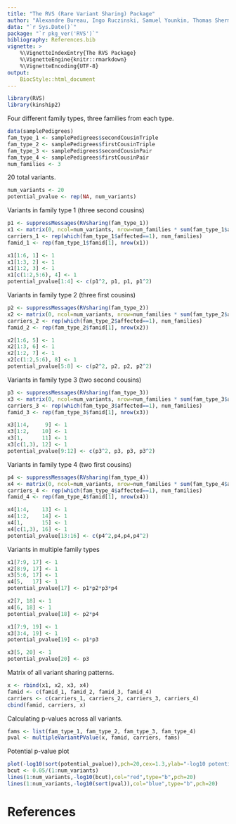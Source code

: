 ---
title: "The RVS (Rare Variant Sharing) Package"
author: "Alexandre Bureau, Ingo Ruczinski, Samuel Younkin, Thomas Sherman"
data: "`r Sys.Date()`"
package: "`r pkg_ver('RVS')`"
bibliography: References.bib
vignette: >
    %\VignetteIndexEntry{The RVS Package}
    %\VignetteEngine{knitr::rmarkdown}
    %\VignetteEncoding{UTF-8}
output:
    BiocStyle::html_document
---

```{r include=FALSE, cache=FALSE}
library(RVS)
library(kinship2)
```

Four different family types, three families from each type.
```{r}
data(samplePedigrees)
fam_type_1 <- samplePedigrees$secondCousinTriple
fam_type_2 <- samplePedigrees$firstCousinTriple
fam_type_3 <- samplePedigrees$secondCousinPair
fam_type_4 <- samplePedigrees$firstCousinPair
num_families <- 3
```

20 total variants.
```{r}
num_variants <- 20
potential_pvalue <- rep(NA, num_variants)
```

Variants in family type 1 (three second cousins)

```{r}
p1 <- suppressMessages(RVsharing(fam_type_1))
x1 <- matrix(0, ncol=num_variants, nrow=num_families * sum(fam_type_1$affected))
carriers_1 <- rep(which(fam_type_1$affected==1), num_families)
famid_1 <- rep(fam_type_1$famid[1], nrow(x1))

x1[1:6, 1] <- 1
x1[1:3, 2] <- 1
x1[1:2, 3] <- 1
x1[c(1:2,5:6), 4] <- 1
potential_pvalue[1:4] <- c(p1^2, p1, p1, p1^2)
```

Variants in family type 2 (three first cousins)
```{r}
p2 <- suppressMessages(RVsharing(fam_type_2))
x2 <- matrix(0, ncol=num_variants, nrow=num_families * sum(fam_type_2$affected))
carriers_2 <- rep(which(fam_type_2$affected==1), num_families)
famid_2 <- rep(fam_type_2$famid[1], nrow(x2))

x2[1:6, 5] <- 1
x2[1:3, 6] <- 1
x2[1:2, 7] <- 1
x2[c(1:2,5:6), 8] <- 1
potential_pvalue[5:8] <- c(p2^2, p2, p2, p2^2)
```

Variants in family type 3 (two second cousins)
```{r}
p3 <- suppressMessages(RVsharing(fam_type_3))
x3 <- matrix(0, ncol=num_variants, nrow=num_families * sum(fam_type_3$affected))
carriers_3 <- rep(which(fam_type_3$affected==1), num_families)
famid_3 <- rep(fam_type_3$famid[1], nrow(x3))

x3[1:4,     9] <- 1
x3[1:2,    10] <- 1
x3[1,      11] <- 1
x3[c(1,3), 12] <- 1
potential_pvalue[9:12] <- c(p3^2, p3, p3, p3^2)
```

Variants in family type 4 (two first cousins)
```{r}
p4 <- suppressMessages(RVsharing(fam_type_4))
x4 <- matrix(0, ncol=num_variants, nrow=num_families * sum(fam_type_4$affected))
carriers_4 <- rep(which(fam_type_4$affected==1), num_families)
famid_4 <- rep(fam_type_4$famid[1], nrow(x4))

x4[1:4,    13] <- 1
x4[1:2,    14] <- 1
x4[1,      15] <- 1
x4[c(1,3), 16] <- 1
potential_pvalue[13:16] <- c(p4^2,p4,p4,p4^2)
```

Variants in multiple family types
```{r}
x1[7:9, 17] <- 1
x2[8:9, 17] <- 1
x3[5:6, 17] <- 1
x4[5,   17] <- 1
potential_pvalue[17] <- p1*p2*p3*p4

x2[7, 18] <- 1
x4[6, 18] <- 1
potential_pvalue[18] <- p2*p4

x1[7:9, 19] <- 1
x3[3:4, 19] <- 1
potential_pvalue[19] <- p1*p3

x3[5, 20] <- 1
potential_pvalue[20] <- p3
```

Matrix of all variant sharing patterns.
```{r}
x <- rbind(x1, x2, x3, x4)
famid <- c(famid_1, famid_2, famid_3, famid_4)
carriers <- c(carriers_1, carriers_2, carriers_3, carriers_4)
cbind(famid, carriers, x)
```

Calculating p-values across all variants.
```{r}
fams <- list(fam_type_1, fam_type_2, fam_type_3, fam_type_4)
pval <- multipleVariantPValue(x, famid, carriers, fams)
```

Potential p-value plot
```{r}
plot(-log10(sort(potential_pvalue)),pch=20,cex=1.3,ylab="-log10 potential p-value")
bcut <- 0.05/(1:num_variants)
lines(1:num_variants,-log10(bcut),col="red",type="b",pch=20)
lines(1:num_variants,-log10(sort(pval)),col="blue",type="b",pch=20)
```

# References